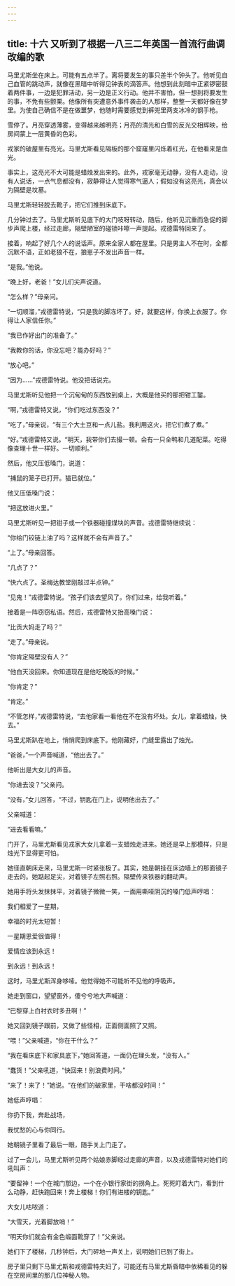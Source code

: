 ```yaml
---
---
---
```

title: 十六 又听到了根据一八三二年英国一首流行曲调改编的歌
---




马里尤斯坐在床上。可能有五点半了。离将要发生的事只差半个钟头了。他听见自己血管的跳动声，就像在黑暗中听得见钟表的滴答声。他想到此刻暗中正紧锣密鼓着两件事，一边是犯罪活动，另一边是正义行动。他并不害怕，但一想到将要发生的事，不免有些颤栗。他像所有突遭意外事件袭击的人那样，整整一天都好像在梦里。为使自己确信不是在做噩梦，他随时需要感觉到裤兜里两支冰冷的钢手枪。

雪停了。月亮穿透薄雾，变得越来越明亮；月亮的清光和白雪的反光交相辉映，给房间蒙上一层黄昏的色彩。

戎家的破屋里有亮光。马里尤斯看见隔板的那个窟窿里闪烁着红光，在他看来是血光。

事实上，这亮光不大可能是蜡烛发出来的。此外，戎家毫无动静，没有人走动，没有人说话，一点气息都没有，寂静得让人觉得寒气逼人；假如没有这亮光，真会以为隔壁是坟墓。

马里尤斯轻轻脱去靴子，把它们推到床底下。

几分钟过去了。马里尤斯听见底下的大门吱呀转动，随后，他听见沉重而急促的脚步声爬上楼，经过走廊，隔壁陋室的碰锁咔嚓一声提起。戎德雷特回来了。

接着，响起了好几个人的说话声。原来全家人都在屋里。只是男主人不在时，全都沉默不语，正如老狼不在，狼崽子不发出声音一样。

“是我。”他说。

“晚上好，老爸！”女儿们尖声说道。

“怎么样？”母亲问。

“一切顺溜，”戎德雷特说，“只是我的脚冻坏了。好，就要这样，你换上衣服了。你得让人家信任你。”

“我已作好出门的准备了。”

“我教你的话，你没忘吧？能办好吗？”

“放心吧。”

“因为……”戎德雷特说。他没把话说完。

马里尤斯听见他把一个沉甸甸的东西放到桌上，大概是他买的那把钳工錾。

“啊，”戎德雷特又说，“你们吃过东西没？”

“吃了，”母亲说，“有三个大土豆和一点儿盐。我利用这火，把它们煮了煮。”

“好。”戎德雷特又说。“明天，我带你们去撮一顿。会有一只全鸭和几道配菜。吃得像查理十世一样好。一切顺利。”

然后，他又压低嗓门，说道：

“捕鼠的笼子已打开。猫已就位。”

他又压低嗓门说：

“把这放进火里。”

马里尤斯听见一把钳子或一个铁器碰撞煤块的声音。戎德雷特继续说：

“你给门铰链上油了吗？这样就不会有声音了。”

“上了。”母亲回答。

“几点了？”

“快六点了。圣梅达教堂刚敲过半点钟。”

“见鬼！”戎德雷特说。“孩子们该去望风了。你们过来，给我听着。”

接着是一阵窃窃私语。然后，戎德雷特又抬高嗓门说：

“比贡大妈走了吗？”

“走了。”母亲说。

“你肯定隔壁没有人？”

“他白天没回来。你知道现在是他吃晚饭的时候。”

“你肯定？”

“肯定。”

“不管怎样，”戎德雷特说，“去他家看一看他在不在没有坏处。女儿，拿着蜡烛，快去。”

马里尤斯趴在地上，悄悄爬到床底下。他刚藏好，门缝里露出了烛光。

“爸爸，”一个声音喊道，“他出去了。”

他听出是大女儿的声音。

“你进去没？”父亲问。

“没有，”女儿回答，“不过，钥匙在门上，说明他出去了。”

父亲喊道：

“进去看看嘛。”

门开了，马里尤斯看见戎家大女儿拿着一支蜡烛走进来。她还是早上那模样，只是烛光下显得更可怕。

她径直朝床走来，马里尤斯一时紧张极了。其实，她是朝挂在床边墙上的那面镜子走去的。她踮起足尖，对着镜子左照右照。隔壁传来铁器的翻动声。

她用手将头发抹抹平，对着镜子微微一笑，一面用嘶哑阴沉的嗓门低声哼唱：

我们相爱了一星期，

幸福的时光太短暂！

一星期恩爱很值得！

爱情应该到永远！

到永远！到永远！

这时，马里尤斯浑身哆嗦。他觉得她不可能听不见他的呼吸声。

她走到窗口，望望窗外，傻兮兮地大声喊道：

“巴黎穿上白衬衣时多丑啊！”

她又回到镜子跟前，又做了些怪相，正面侧面照了又照。

“喂！”父亲喊道，“你在干什么？”

“我在看床底下和家具底下，”她回答道，一面仍在理头发，“没有人。”

“蠢货！”父亲吼道，“快回来！别浪费时间。”

“来了！来了！”她说。“在他们的破家里，干啥都没时间！”

她低声哼唱：

你扔下我，奔赴战场，

我忧愁的心与你同行。

她朝镜子里看了最后一眼，随手关上门走了。

过了一会儿，马里尤斯听见两个姑娘赤脚经过走廊的声音，以及戎德雷特对她们的吼叫声：

“要留神！一个在城门那边，一个在小银行家街的拐角上。死死盯着大门，看到什么动静，赶快跑回来！奔上楼梯！你们有进楼的钥匙。”

大女儿咕哝道：

“大雪天，光着脚放哨！”

“明天你们就会有金色缎面靴穿了！”父亲说。

她们下了楼梯，几秒钟后，大门砰地一声关上，说明她们已到了街上。

房子里只剩下马里尤斯和戎德雷特夫妇了，可能还有马里尤斯昏暗中依稀看见的躲在空房间里的那几位神秘人物。